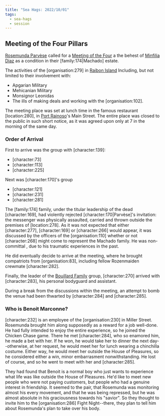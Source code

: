 ```yaml
---
title: "Sea Hags: 2022/10/01"
tags:
  - sea-hags
  - session
---
```


## Meeting of the Four Pillars

[Rosemunda Parvèse](https://campaigns.home.thekennel.info/en-US/campaign/1/notes/9/edit#)
called for
a [Meeting of the Four](https://campaigns.home.thekennel.info/en-US/campaign/1/notes/9/edit#) a
the behest
of [Minfilia Diaz](https://campaigns.home.thekennel.info/en-US/campaign/1/notes/9/edit#) as
a condition in their \[family:174|Machado] estate.

The activities of the \[organisation:279] in
[Raibon Island](/world/locations/raibon-island/) Including, but not limited to
their involvement with:

* Apgarian Military
* Mehicanian Military
* Monsignor Leonidas
* The ills of making deals and working with the \[organisation:102].

The meeting place was set at lunch time in the famous restaurant
\[location:280], in [Port Rainoso](/world/locations/port-rainoso/)'s Main
Street. The entire place was closed to the public in such short notice, as it
was agreed upon only at 7 in the morning of the same day.

### Order of Arrival

First to arrive was the group with \[character:139]:

* \[character:73]
* \[character:113]
* \[character:225]

Next was \[character:170]'s group

* \[character:121]
* \[character:231]
* \[character:281]

The \[family:174] family, under the titular leadership of the dead
\[character:169], had violently rejected \[character:170|Parvèse]'s
invitation: the messenger was physically assaulted, carried and thrown outside
the premises of \[location:278]. As it was not expected that either
\[character:277], \[character:169] or \[character:266] would appear, it was
discussed by the officers of the \[organisation:110] whether or not
\[character:268] might come to represent the Machado family. He was
non-committal , due to his traumatic experiences in the past.

He did eventually decide to arrive at the meeting, where he brought compatriots
from \[organisation:83], including fellow Rozenmaiden crewmate
\[character:282].

Finally, the leader of the
[Bouillard Family](/world/families/bouillard/) group,
\[character:270] arrived with \[character:283], his personal bodyguard and
assistant.

During a break from the discussions within the meeting, an attempt to bomb the
venue had been thwarted by \[character:284] and \[character:285].

### Who is Benoit Marconne?

\[character:232] is an employee of the \[organisation:230] in Miller Street.
Rosemunda brought him along supposedly as a reward for a job well-done. He had
fully intended to enjoy the entire experience, so he joined the Chicken Chase
game. There he met \[character:284], who so enamored him, he made a bet with
her. If he won, he would take her to dinner the next day--otherwise, at her
request, he would meet her for lunch wearing a chinchilla costume. Either way,
he would meet her outside the House of Pleasures, so he considered either a win,
minor embarrasment nonwithstanding. He lost of course, and so he went to meet
with her and \[character:285].

They had found that Benoit is a normal boy who just wants to experience what
life was like outside the House of Pleasures. He'd like to meet new people who
were not paying customers, but people who had a genuine interest in friendship.
It seemed to the pair, that Rosemunda was monitoring almost his every movement,
and that he was being repressed, but he was almost absolute in his graciousness
towards his "savior". So they thought to invite him to the \[organisation:286]
Fight Night--there, they plan to tell him about Rosemunda's plan to take over
his body.

